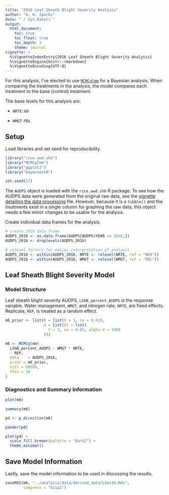 ```yaml
---
title: "2016 Leaf Sheath Blight Severity Analysis"
author: "A. H. Sparks"
date: "`r Sys.Date()`"
output:
  html_document:
    toc: true
    toc_float: true
    toc_depth: 3
    theme: journal
vignette: >
  %\VignetteIndexEntry{2016 Leaf Sheath Blight Severity Analysis}
  %\VignetteEngine{knitr::rmarkdown}
  %\VignetteEncoding{UTF-8}
---
```


For this analysis, I've elected to use [`MCMCglmm`](https://cran.r-project.org/package=MCMCglmm) for a Bayesian analysis.
When comparing the treatments in the analysis, the model compares each treatment to the base (control) treatment.


The base levels for this analysis are:

  - `NRTE:60`

  - `WMGT:PDL`

## Setup

Load libraries and set seed for reproducibility.

```r
library("rice.awd.shb")
library("MCMCglmm")
library("ggplot2")
library("bayestestR")

set.seed(27)
```

The `AUDPS` object is loaded with the `rice.awd.shb` R package. To see how the AUDPS data were generated from the original raw data, see the [vignette detailing the data processing](a02_Data_preprocessing.html) file.
However, because it is a `tibble()` and the treatments exist in a single column for graphing the raw data, this object needs a few minor changes to be usable for the analysis.

Create individual data frames for the analysis.

```r
# create 2016 data frame
AUDPS_2016 <- as.data.frame(AUDPS[AUDPS$YEAR == 2016,])
AUDPS_2016 <- droplevels(AUDPS_2016)

# relevel factors for easier interpretation of analysis
AUDPS_2016 <- within(AUDPS_2016, NRTE <- relevel(NRTE, ref = "N60"))
AUDPS_2016 <- within(AUDPS_2016, WMGT <- relevel(WMGT, ref = "PDL"))
```

## Leaf Sheath Blight Severity Model

### Model Structure

Leaf sheath blight severity AUDPS, `LShB_percent_AUDPS` is the response variable.
Water management, `WMGT`, and nitrogen rate, `NRTE`, are fixed effects.
Replicate, `REP`, is treated as a random effect.

```r
m6_prior <- list(R = list(V = 1, nu = 0.02),
                 G = list(G1 = list(
                   V = 1, nu = 0.02, alpha.V = 1000
                 )))

m6 <- MCMCglmm(
  LShB_percent_AUDPS ~ WMGT * NRTE,
  ~ REP,
  data    = AUDPS_2016,
  prior = m6_prior,
  nitt = 60000,
  thin = 10
)
```

### Diagnostics and Summary Information

```r
plot(m6)

summary(m6)

pd <- p_direction(m6)

pander(pd)

plot(pd) +
  scale_fill_brewer(palette = "Dark2") +
  theme_minimal()
```

## Save Model Information

Lastly, save the model information to be used in discussing the results.

```r
saveRDS(m6, "../analysis/data/derived_data/LSev16.Rds",
        compress = "bzip2")
```
